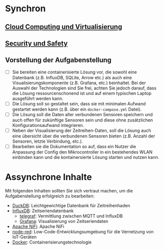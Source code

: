 # Synchron

## [Cloud Computing und Virtualisierung](https://jhumci.github.io/2023_WiSe_IoT2/IoT_7_Cloud/#)

## [Security und Safety](https://jhumci.github.io/2023_WiSe_IoT2/IoT_6_SecuritySafety/)

## Vorstellung der Aufgabenstellung

- [ ] Sie bereiten eine containerisierte Lösung vor, die sowohl eine Datenbank (z.B. InfluxDB, SQLite, Arrow etc.) als auch eine Visualisierungskomponente (z.B. Grafana, etc.) beinhaltet. Bei der Auswahl der Technologien sind Sie frei, achten Sie jedoch darauf, dass die Lösung ressourcenschonend ist und auf einem typischen Laptop ausgeführt werden kann.
- [ ] Die Lösung soll so gestaltet sein, dass sie mit minimalen Aufwand gestartet werden kann (z.B. über ein `docker-compose.yml` Datei).
- [ ] Die Lösung soll die Daten aller verbundenen Sensoren speichern und auch offen für zukünftige Sensoren sein und diese ohne zusätzlichen Konfigurationsaufwand integrieren.
- [ ] Neben der Visualisierung der Zeitreihen-Daten, soll die Lösung auch eine übersicht über die verbundenen Sensoren bieten (z.B. Anzahl der Sensoren, letzte Verbindung, etc.).
- [ ] Bearbeiten sie die Dokumentation so auf, dass ein Nutzer die Anpassung der Config den Mikrocontroller in ein bestehendes WLAN einbinden kann und die kontainersierte Lösung starten und nutzen kann.

# Assynchrone Inhalte

Mit folgenden Inhalten sollten Sie sich vertraut machen, um die Aufgabenstellung erfolgreich zu bearbeiten:

- [DuckDB](https://duckdb.org/): Leichtgewichtige Datenbank für Zeitreihenhaden
- [InfluxDB](https://www.influxdata.com/products/influxdb-overview/): Zeitseriendatenbank
    - [telegraf](https://www.influxdata.com/time-series-platform/telegraf/): Vermittlung zwischen MQTT und InfluxDB
    - [Grafana](https://grafana.com/): Visualisierung von Zeitseriendaten
- [Apache NiFi](https://nifi.apache.org/): Apache NiFi
- [node-red](https://nodered.org/): Low-Code-Entwicklungsumgebung für die Vernetzung von IoT-Geräten
- [Docker](https://www.docker.com/): Containerisierungstechnologie
